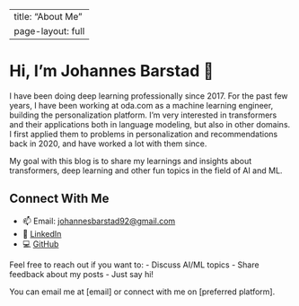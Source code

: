 
---
title: "About Me"
page-layout: full
---

# Hi, I'm Johannes Barstad 👋

I have been doing deep learning professionally since 2017. For the past few years,
I have been working at oda.com as a machine learning engineer, building the
personalization platform. I'm very interested in transformers and their applications both
in language modeling, but also in other domains. I first applied them to problems in personalization
and recommendations back in 2020, and have worked a lot with them since. 

My goal with this blog is to share my learnings and insights about transformers, deep learning and
other fun topics in the field of AI and ML.


## Connect With Me

- 📫 Email: [johannesbarstad92@gmail.com](mailto:johannesbarstad92@gmail.com)
- 💼 [LinkedIn](https://www.linkedin.com/in/johannes-andreas-barstad/)
- 💻 [GitHub](https://github.com/barstad)


Feel free to reach out if you want to:
- Discuss AI/ML topics
- Share feedback about my posts
- Just say hi!

You can email me at [email] or connect with me on [preferred platform].